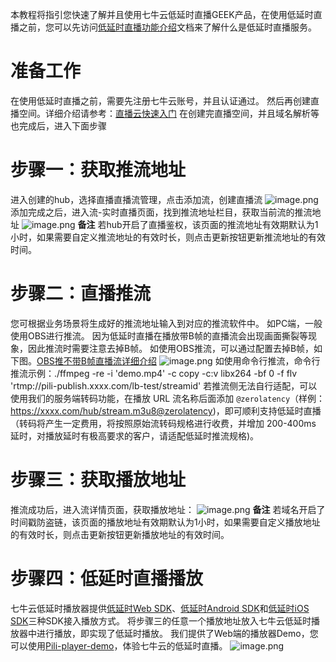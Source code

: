 本教程将指引您快速了解并且使用七牛云低延时直播GEEK产品，在使用低延时直播之前，您可以先访问[低延时直播功能介绍](/pili/product_introduction/9903/low-latency-live-function-is-introduced)文档来了解什么是低延时直播服务。
# 准备工作
在使用低延时直播之前，需要先注册七牛云账号，并且认证通过。
然后再创建直播空间。详细介绍请参考：[直播云快速入门](/pili/1221/the-console-quick-start)
在创建完直播空间，并且域名解析等也完成后，进入下面步骤
# 步骤一：获取推流地址
进入创建的hub，选择直播直播流管理，点击添加流，创建直播流
![image.png](https://dn-odum9helk.qbox.me/FpbkxBUVnkHyCRMdxZqfnOa2RSrJ)
添加完成之后，进入流-实时直播页面，找到推流地址栏目，获取当前流的推流地址
![image.png](https://dn-odum9helk.qbox.me/Fjw59thYo2eU0fkZyKgCf7nmqkTx)
**备注**
若hub开启了直播鉴权，该页面的推流地址有效期默认为1小时，如果需要自定义推流地址的有效时长，则点击更新按钮更新推流地址的有效时间。
# 步骤二：直播推流
您可根据业务场景将生成好的推流地址输入到对应的推流软件中。
如PC端，一般使用OBS进行推流。
因为低延时直播在播放带B帧的直播流会出现画面撕裂等现象，因此推流时需要注意去掉B帧。
如使用OBS推流，可以通过配置去掉B帧，如下图。[OBS推不带B帧直播流详细介绍](/pili/9886/obs-push-flow-excluding-b-frame-guidelines)
![image.png](https://dn-odum9helk.qbox.me/FhW7PA_yBvY6ARNIQxGFOp-f4Ihg)
如使用命令行推流，命令行推流示例：./ffmpeg -re -i 'demo.mp4' -c copy -c:v libx264 -bf 0 -f flv 'rtmp://pili-publish.xxxx.com/lb-test/streamid'
若推流侧无法自行适配，可以使用我们的服务端转码功能，在播放 URL 流名称后面添加 `@zerolatency`（样例：https://xxxx.com/hub/stream.m3u8@zerolatency)，即可顺利支持低延时直播（转码将产生一定费用，将按照原始流转码规格进行收费，并增加 200-400ms 延时，对播放延时有极高要求的客户，请适配低延时推流规格)。

# 步骤三：获取播放地址

推流成功后，进入流详情页面，获取播放地址：
![image.png](https://dn-odum9helk.qbox.me/Ftgf1RJrqJDDh6TkC32HQQv5QNls)
**备注**
若域名开启了时间戳防盗链，该页面的播放地址有效期默认为1小时，如果需要自定义播放地址的有效时长，则点击更新按钮更新播放地址的有效时间。
# 步骤四：低延时直播播放
七牛云低延时播放器提供[低延时Web SDK](https://developer.qiniu.com/pili/7730/geek-web-sdk)、[低延时Android SDK](https://developer.qiniu.com/pili/7731/geek-android-sdk)和[低延时iOS SDK](https://developer.qiniu.com/pili/7732/geek-ios-sdk)三种SDK接入播放方式。
将步骤三的任意一个播放地址放入七牛云低延时播放器中进行播放，即实现了低延时播放。
我们提供了Web端的播放器Demo，您可以使用[Pili-player-demo](https://pili-player-demo.qiniu.com/)，体验七牛云的低延时直播。
![image.png](https://dn-odum9helk.qbox.me/FvVqYGW_7p1-w7Bpn95tujr7I8OU)


